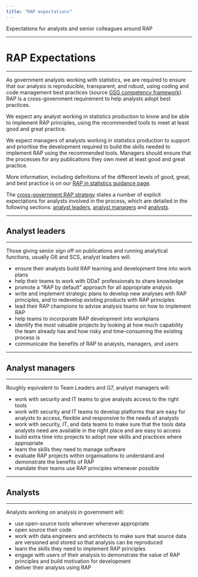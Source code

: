```yaml
---
title: "RAP expectations"
---
```


<p class="text-muted">Expectations for analysts and senior colleagues around RAP</p>

---

# RAP Expectations

---

As government analysts working with statistics, we are required to ensure that our analysis is reproducible, transparent, and robust, using coding and code management best practices (source [GSG competency framework](https://analysisfunction.civilservice.gov.uk/policy-store/competency-framework-for-the-government-statistician-group-gsg/)). RAP is a cross-government requirement to help analysts adopt best practices.

We expect any analyst working in statistics production to know and be able to implement RAP principles, using the recommended tools to meet at least good and great practice. 

We expect managers of analysts working in statistics production to support and prioritise the development required to build the skills needed to implement RAP using the recommended tools. Managers should ensure that the processes for any publications they own meet at least good and great practice.

More information, including definitions of the different levels of good, great, and best practice is on our [RAP in statistics guidance page](../RAP/rap-statistics.html).

The [cross-government RAP strategy](https://analysisfunction.civilservice.gov.uk/policy-store/reproducible-analytical-pipelines-strategy/) states a number of explicit expectations for analysts involved in the process, which are detailed in the following sections: [analyst leaders](#analyst-leaders), [analyst managers](#analyst-managers) and [analysts](#analysts).

---

## Analyst leaders 

---

Those giving senior sign off on publications and running analytical functions, usually G6 and SCS, analyst leaders will:

- ensure their analysts build RAP learning and development time into work plans
- help their teams to work with DDaT professionals to share knowledge
- promote a “RAP by default” approach for all appropriate analysis
- write and implement strategic plans to develop new analyses with RAP principles, and to redevelop existing products with RAP principles
- lead their RAP champions to advise analysis teams on how to implement RAP
- help teams to incorporate RAP development into workplans
- identify the most valuable projects by looking at how much capability the team already has and how risky and time-consuming the existing process is
- communicate the benefits of RAP to analysts, managers, and users

---

## Analyst managers 

---

Roughly equivalent to Team Leaders and G7, analyst managers will:

- work with security and IT teams to give analysts access to the right tools
- work with security and IT teams to develop platforms that are easy for analysts to access, flexible and responsive to the needs of analysts
- work with security, IT, and data teams to make sure that the tools data analysts need are available in the right place and are easy to access
- build extra time into projects to adopt new skills and practices where appropriate
- learn the skills they need to manage software
- evaluate RAP projects within organisations to understand and demonstrate the benefits of RAP
- mandate their teams use RAP principles whenever possible

---

## Analysts 

---

Analysts working on analysis in government will:

- use open-source tools wherever whenever appropriate
- open source their code
- work with data engineers and architects to make sure that source data are versioned and stored so that analysis can be reproduced
- learn the skills they need to implement RAP principles
- engage with users of their analysis to demonstrate the value of RAP principles and build motivation for development
- deliver their analysis using RAP
